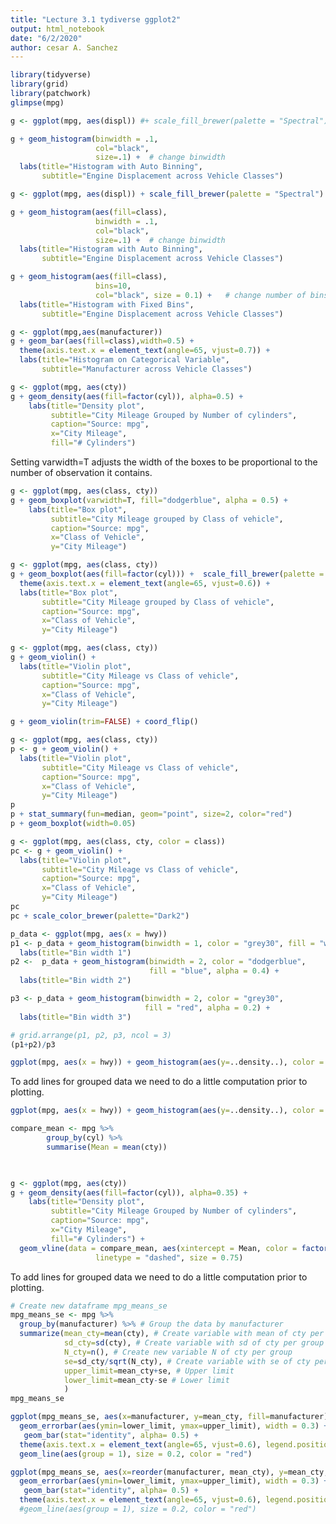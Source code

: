 ---
title: "Lecture 3.1 tydiverse ggplot2"
output: html_notebook
date: "6/2/2020"
author: cesar A. Sanchez
---

```{r}
library(tidyverse)
library(grid)
library(patchwork)
glimpse(mpg)
```
```{r}
g <- ggplot(mpg, aes(displ)) #+ scale_fill_brewer(palette = "Spectral")

g + geom_histogram(binwidth = .1, 
                   col="black", 
                   size=.1) +  # change binwidth
  labs(title="Histogram with Auto Binning", 
       subtitle="Engine Displacement across Vehicle Classes") 
```

```{r}
g <- ggplot(mpg, aes(displ)) + scale_fill_brewer(palette = "Spectral")

g + geom_histogram(aes(fill=class), 
                   binwidth = .1, 
                   col="black", 
                   size=.1) +  # change binwidth
  labs(title="Histogram with Auto Binning", 
       subtitle="Engine Displacement across Vehicle Classes")  
```

```{r}
g + geom_histogram(aes(fill=class),
                   bins=10,
                   col="black", size = 0.1) +   # change number of bins
  labs(title="Histogram with Fixed Bins",
       subtitle="Engine Displacement across Vehicle Classes")
```
```{r}
g <- ggplot(mpg,aes(manufacturer))
g + geom_bar(aes(fill=class),width=0.5) +
  theme(axis.text.x = element_text(angle=65, vjust=0.7)) +
  labs(title="Histogram on Categorical Variable",
       subtitle="Manufacturer across Vehicle Classes")
```
```{r}
g <- ggplot(mpg, aes(cty))
g + geom_density(aes(fill=factor(cyl)), alpha=0.5) +
    labs(title="Density plot",
         subtitle="City Mileage Grouped by Number of cylinders",
         caption="Source: mpg",
         x="City Mileage",
         fill="# Cylinders")
```
Setting varwidth=T adjusts the width of the boxes to be proportional to the number of observation it contains.
```{r}
g <- ggplot(mpg, aes(class, cty))
g + geom_boxplot(varwidth=T, fill="dodgerblue", alpha = 0.5) +
    labs(title="Box plot",
         subtitle="City Mileage grouped by Class of vehicle",
         caption="Source: mpg",
         x="Class of Vehicle",
         y="City Mileage")
```
```{r}
g <- ggplot(mpg, aes(class, cty))
g + geom_boxplot(aes(fill=factor(cyl))) +  scale_fill_brewer(palette = "Spectral") +
  theme(axis.text.x = element_text(angle=65, vjust=0.6)) +
  labs(title="Box plot",
       subtitle="City Mileage grouped by Class of vehicle",
       caption="Source: mpg",
       x="Class of Vehicle",
       y="City Mileage")
```
```{r}
g <- ggplot(mpg, aes(class, cty))
g + geom_violin() +
  labs(title="Violin plot",
       subtitle="City Mileage vs Class of vehicle",
       caption="Source: mpg",
       x="Class of Vehicle",
       y="City Mileage")
```

```{r}
g + geom_violin(trim=FALSE) + coord_flip()
```
```{r}
g <- ggplot(mpg, aes(class, cty))
p <- g + geom_violin() +
  labs(title="Violin plot",
       subtitle="City Mileage vs Class of vehicle",
       caption="Source: mpg",
       x="Class of Vehicle",
       y="City Mileage")
p
p + stat_summary(fun=median, geom="point", size=2, color="red")
p + geom_boxplot(width=0.05)
```
```{r}
g <- ggplot(mpg, aes(class, cty, color = class))
pc <- g + geom_violin() +
  labs(title="Violin plot",
       subtitle="City Mileage vs Class of vehicle",
       caption="Source: mpg",
       x="Class of Vehicle",
       y="City Mileage")
pc
pc + scale_color_brewer(palette="Dark2")
```
```{r}
p_data <- ggplot(mpg, aes(x = hwy))
p1 <- p_data + geom_histogram(binwidth = 1, color = "grey30", fill = "white") + 
  labs(title="Bin width 1")
p2 <-  p_data + geom_histogram(binwidth = 2, color = "dodgerblue", 
                               fill = "blue", alpha = 0.4) + 
  labs(title="Bin width 2")

p3 <- p_data + geom_histogram(binwidth = 2, color = "grey30", 
                              fill = "red", alpha = 0.2) + 
  labs(title="Bin width 3")

# grid.arrange(p1, p2, p3, ncol = 3)
(p1+p2)/p3
```

```{r}
ggplot(mpg, aes(x = hwy)) + geom_histogram(aes(y=..density..), color = "grey30", fill = "blue",alpha=0.5) +geom_density(alpha = .2, fill = "antiquewhite3") + labs(title="Bin width 1")
```

To add lines for grouped data we need to do a little computation prior to plotting.
```{r}
ggplot(mpg, aes(x = hwy)) + geom_histogram(aes(y=..density..), color = "grey30", fill = "white") +geom_density(alpha = .2, fill = "antiquewhite3") + labs(title="Bin width 1") + geom_vline(xintercept = mean(mpg$hwy), color = "red", linetype = "dashed")
```

```{r}
compare_mean <- mpg %>%
        group_by(cyl) %>%
        summarise(Mean = mean(cty))

 

g <- ggplot(mpg, aes(cty))
g + geom_density(aes(fill=factor(cyl)), alpha=0.35) + 
    labs(title="Density plot", 
         subtitle="City Mileage Grouped by Number of cylinders",
         caption="Source: mpg",
         x="City Mileage",
         fill="# Cylinders") + 
  geom_vline(data = compare_mean, aes(xintercept = Mean, color = factor(cyl)),
                   linetype = "dashed", size = 0.75)
```

To add lines for grouped data we need to do a little computation prior to plotting.
```{r}
# Create new dataframe mpg_means_se
mpg_means_se <- mpg %>%
  group_by(manufacturer) %>% # Group the data by manufacturer
  summarize(mean_cty=mean(cty), # Create variable with mean of cty per group
            sd_cty=sd(cty), # Create variable with sd of cty per group
            N_cty=n(), # Create new variable N of cty per group
            se=sd_cty/sqrt(N_cty), # Create variable with se of cty per group
            upper_limit=mean_cty+se, # Upper limit
            lower_limit=mean_cty-se # Lower limit
            )
mpg_means_se
```
```{r}
ggplot(mpg_means_se, aes(x=manufacturer, y=mean_cty, fill=manufacturer)) +
  geom_errorbar(aes(ymin=lower_limit, ymax=upper_limit), width = 0.3) +
   geom_bar(stat="identity", alpha= 0.5) +
  theme(axis.text.x = element_text(angle=65, vjust=0.6), legend.position = "none") +
  geom_line(aes(group = 1), size = 0.2, color = "red")
```
```{r}
ggplot(mpg_means_se, aes(x=reorder(manufacturer, mean_cty), y=mean_cty, fill=manufacturer)) +
  geom_errorbar(aes(ymin=lower_limit, ymax=upper_limit), width = 0.3) +
   geom_bar(stat="identity", alpha= 0.5) +
  theme(axis.text.x = element_text(angle=65, vjust=0.6), legend.position = "none")# +
  #geom_line(aes(group = 1), size = 0.2, color = "red")
```



